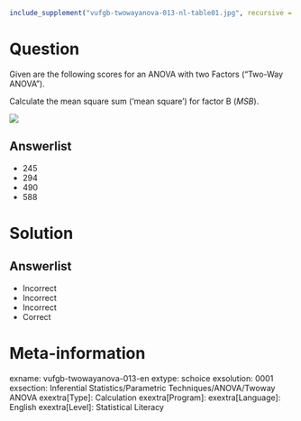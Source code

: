 ```r
include_supplement("vufgb-twowayanova-013-nl-table01.jpg", recursive = TRUE)
```

Question
========

Given are the following scores for an ANOVA with two Factors ("Two-Way ANOVA").

Calculate the mean square sum ('mean square') for factor B (*MSB*).

![](vufgb-twowayanova-013-nl-table01.jpg)
  
Answerlist
----------
* 245
* 294
* 490
* 588

Solution
========

Answerlist
----------
* Incorrect
* Incorrect
* Incorrect
* Correct

Meta-information
================
exname: vufgb-twowayanova-013-en
extype: schoice
exsolution: 0001
exsection: Inferential Statistics/Parametric Techniques/ANOVA/Twoway ANOVA
exextra[Type]: Calculation
exextra[Program]: 
exextra[Language]: English
exextra[Level]: Statistical Literacy
